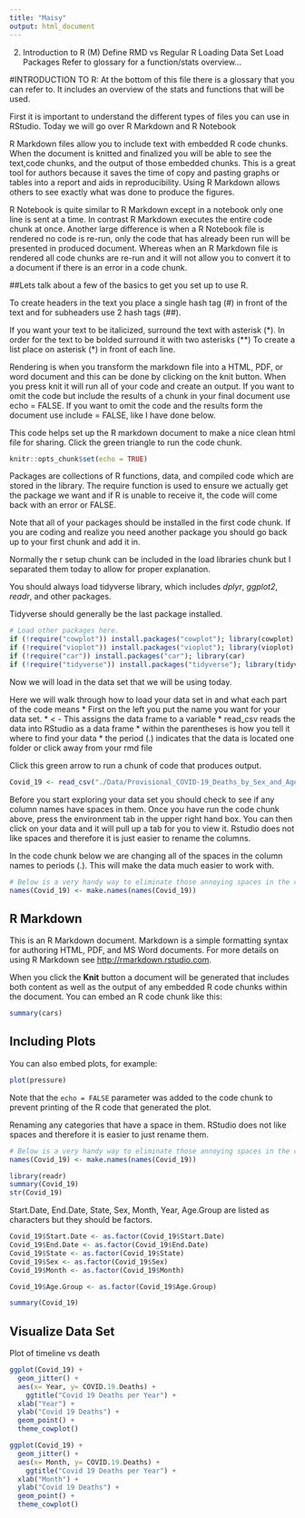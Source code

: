 ```yaml
---
title: "Maisy"
output: html_document
---
```

2) Introduction to R (M)
    Define RMD vs Regular R
    Loading Data Set
    Load Packages
    Refer to glossary for a function/stats overview…
    
#INTRODUCTION TO R:
At the bottom of this file there is a glossary that you can refer to. 
It includes an overview of the stats and functions that will be used. 

First it is important to understand the different types of files you can use in RStudio. 
Today we will go over R Markdown and R Notebook

R Markdown files allow you to include text with embedded R code chunks. When the document is knitted and finalized you will be able to see the text,code chunks, and the output of those embedded chunks. This is a great tool for authors because it saves the time of copy and pasting graphs or tables into a report and aids in reproducibility. Using R Markdown allows others to see exactly what was done to produce the figures. 

R Notebook is quite similar to R Markdown except in a notebook only one line is sent at a time. In contrast R Markdown executes the entire code chunk at once. Another large difference is when a R Notebook file is rendered no code is re-run, only the code that has already been run will be presented in produced document. Whereas when an R Markdown file is rendered all code chunks are re-run and it will not allow you to convert it to a document if there is an error in a code chunk.  

##Lets talk about a few of the basics to get you set up to use R. 

To create headers in the text you place a single hash tag (#) in front of the text and for subheaders use 2 hash tags (##).

If you want your text to be italicized, surround the text with asterisk (*). 
In order for the text to be bolded surround it with two asterisks (**)
To create a list place on asterisk (*) in front of each line.

Rendering is when you transform the markdown file into a HTML, PDF, or word document and this can be done by clicking on the knit button. When you press knit it will run all of your code and create an output. If you want to omit the code but include the results of a chunk in your final document use echo = FALSE. If you want to omit the code and the results form the document use include = FALSE, like I have done below. 

This code helps set up the R markdown document to make a nice clean html file for sharing. 
Click the green triangle to run the code chunk.
```r
knitr::opts_chunk$set(echo = TRUE)
```

Packages are collections of R functions, data, and compiled code which are stored in the library. The require function is used to ensure we actually get the package we want and if R is unable to receive it, the code will come back with an error or FALSE.

Note that all of your packages should be installed in the first code chunk. If you are coding and realize you need another package you should go back up to your first chunk and add it in. 

Normally the r setup chunk can be included in the load libraries chunk but I separated them today to allow for proper explanation.

You should always load tidyverse library, which includes *dplyr*, *ggplot2*, *readr*, and other packages.

Tidyverse should generally be the last package installed.
```r
# Load other packages here.
if (!require("cowplot")) install.packages("cowplot"); library(cowplot)
if (!require("vioplot")) install.packages("vioplot"); library(vioplot)
if (!require("car")) install.packages("car"); library(car)
if (!require("tidyverse")) install.packages("tidyverse"); library(tidyverse)
```

Now we will load in the data set that we will be using today. 

Here we will walk through how to load your data set in and what each part of the code means
* First on the left you put the name you want for your data set. 
* < - This assigns the data frame to a variable 
* read_csv reads the data into RStudio as a data frame
* within the parentheses is how you tell it where to find your data 
* the period (.) indicates that the data is located one folder or click away from your rmd file

Click this green arrow to run a chunk of code that produces output.
```r
Covid_19 <- read_csv("./Data/Provisional_COVID-19_Deaths_by_Sex_and_Age.csv")
```

Before you start exploring your data set you should check to see if any column names have spaces in them. 
Once you have run the code chunk above, press the environment tab in the upper right hand box. You can then click on your data and it will pull up a tab for you to view it.
Rstudio does not like spaces and therefore it is just easier to rename the columns.

In the code chunk below we are changing all of the spaces in the column names to periods (.). This will make the data much easier to work with.
```r
# Below is a very handy way to eliminate those annoying spaces in the column names!
names(Covid_19) <- make.names(names(Covid_19))
```



## R Markdown

This is an R Markdown document. Markdown is a simple formatting syntax for authoring HTML, PDF, and MS Word documents. For more details on using R Markdown see <http://rmarkdown.rstudio.com>.

When you click the **Knit** button a document will be generated that includes both content as well as the output of any embedded R code chunks within the document. You can embed an R code chunk like this:

```r
summary(cars)
```

## Including Plots

You can also embed plots, for example:

```r
plot(pressure)
```

Note that the `echo = FALSE` parameter was added to the code chunk to prevent printing of the R code that generated the plot.

Renaming any categories that have a space in them. RStudio does not like spaces and therefore it is easier to just rename them. 

```r
# Below is a very handy way to eliminate those annoying spaces in the column names!
names(Covid_19) <- make.names(names(Covid_19))
```

```r
library(readr)
summary(Covid_19)
str(Covid_19)
```

Start.Date, End.Date,  State, Sex, Month, Year, Age.Group  are listed as characters but they should be factors. 
```r
Covid_19$Start.Date <- as.factor(Covid_19$Start.Date)
Covid_19$End.Date <- as.factor(Covid_19$End.Date)
Covid_19$State <- as.factor(Covid_19$State)
Covid_19$Sex <- as.factor(Covid_19$Sex)
Covid_19$Month <- as.factor(Covid_19$Month)

Covid_19$Age.Group <- as.factor(Covid_19$Age.Group)

summary(Covid_19)
```



## Visualize Data Set
Plot of timeline vs death
```r
ggplot(Covid_19) +
  geom_jitter() + 
  aes(x= Year, y= COVID.19.Deaths) + 
    ggtitle("Covid 19 Deaths per Year") + 
  xlab("Year") + 
  ylab("Covid 19 Deaths") + 
  geom_point() + 
  theme_cowplot()
```

```r
ggplot(Covid_19) +
  geom_jitter() + 
  aes(x= Month, y= COVID.19.Deaths) + 
    ggtitle("Covid 19 Deaths per Year") + 
  xlab("Month") + 
  ylab("Covid 19 Deaths") + 
  geom_point() + 
  theme_cowplot()
```


